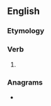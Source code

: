 ==English==

===Etymology===
{{suffix|became|est|lang=en}}

===Verb===
{{head|en|verb form|cat2=verb simple past forms|cat3=second-person singular forms}}

# {{lb|en|archaic}} {{second-person singular past of|become|lang=en}}

===Anagrams===
* {{anagrams|en|Catembes}}